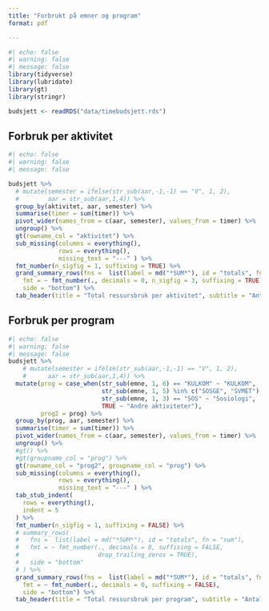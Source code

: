 ```yaml
---
title: "Forbrukt på emner og program"
format: pdf

---
```




```r
#| echo: false
#| warning: false
#| message: false
library(tidyverse)
library(lubridate)
library(gt)
library(stringr)

budsjett <- readRDS("data/timebudsjett.rds")


```


## Forbruk per aktivitet
```r
#| echo: false
#| warning: false
#| message: false

budsjett %>%
  # mutate(semester = ifelse(str_sub(aar,-1,-1) == "V", 1, 2),
  #        aar = str_sub(aar,1,4)) %>%
  group_by(aktivitet, aar, semester) %>%
  summarise(timer = sum(timer)) %>%
  pivot_wider(names_from = c(aar, semester), values_from = timer) %>%
  ungroup() %>%
  gt(rowname_col = "aktivitet") %>%
  sub_missing(columns = everything(),
              rows = everything(),
              missing_text = "---" ) %>%
  fmt_number(n_sigfig = 1, suffixing = TRUE) %>%
  grand_summary_rows(fns =  list(label = md("*SUM*"), id = "totals", fn = "sum"),
    fmt = ~ fmt_number(., decimals = 0, n_sigfig = 3, suffixing = TRUE),
    side = "bottom") %>%
  tab_header(title = "Total ressursbruk per aktivitet", subtitle = "Antall timer uttelling i regnskap")

```




## Forbruk per program 

```r
#| echo: false
#| warning: false
#| message: false
budsjett %>%
    # mutate(semester = ifelse(str_sub(aar,-1,-1) == "V", 1, 2),
    #      aar = str_sub(aar,1,4)) %>%
  mutate(prog = case_when(str_sub(emne, 1, 6) == "KULKOM" ~ "KULKOM",
                          str_sub(emne, 1, 5) %in% c("SOSGE", "SVMET") ~ "Fellesemner",
                          str_sub(emne, 1, 3) == "SOS" ~ "Sosiologi",
                          TRUE ~ "Andre aktiviteter"),
         prog2 = prog) %>%
  group_by(prog, aar, semester) %>%
  summarise(timer = sum(timer)) %>%
  pivot_wider(names_from = c(aar, semester), values_from = timer) %>%
  ungroup() %>%
  #gt() %>%
  #gt(groupname_col = "prog") %>%
  gt(rowname_col = "prog2", groupname_col = "prog") %>%
  sub_missing(columns = everything(),
              rows = everything(),
              missing_text = "---" ) %>%
  tab_stub_indent(
    rows = everything(),
    indent = 5
  ) %>%
  fmt_number(n_sigfig = 1, suffixing = FALSE) %>%
  # summary_rows(
  #   fns =  list(label = md("*SUM*"), id = "totals", fn = "sum"),
  #   fmt = ~ fmt_number(., decimals = 0, suffixing = FALSE,
  #                      drop_trailing_zeros = TRUE),
  #   side = "bottom"
  # ) %>%
  grand_summary_rows(fns =  list(label = md("*SUM*"), id = "totals", fn = "sum"),
    fmt = ~ fmt_number(., decimals = 0, suffixing = FALSE),
    side = "bottom") %>%
  tab_header(title = "Total ressursbruk per program", subtitle = "Antall timer uttelling i regnskap")


```

